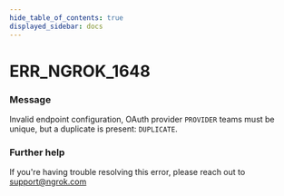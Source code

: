 ```yaml
---
hide_table_of_contents: true
displayed_sidebar: docs
---
```



# ERR_NGROK_1648

### Message

Invalid endpoint configuration, OAuth provider `PROVIDER` teams must be unique, but a duplicate is present: `DUPLICATE`.

### Further help

If you're having trouble resolving this error, please reach out to [support@ngrok.com](mailto:support@ngrok.com?subject=Help%20with%20ERR_NGROK_1648)

<ErrorDetails error="err_ngrok_1648" />
